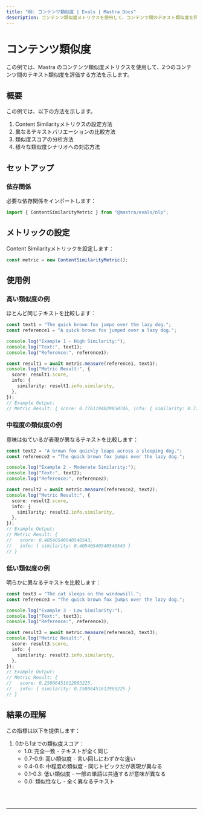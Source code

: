 ```yaml
---
title: "例: コンテンツ類似度 | Evals | Mastra Docs"
description: コンテンツ類似度メトリクスを使用して、コンテンツ間のテキスト類似度を評価する例。
---
```



# コンテンツ類似度

この例では、Mastra のコンテンツ類似度メトリクスを使用して、2つのコンテンツ間のテキスト類似度を評価する方法を示します。

## 概要

この例では、以下の方法を示します。

1. Content Similarityメトリクスの設定方法
2. 異なるテキストバリエーションの比較方法
3. 類似度スコアの分析方法
4. 様々な類似度シナリオへの対応方法

## セットアップ

### 依存関係

必要な依存関係をインポートします：

```typescript copy showLineNumbers filename="src/index.ts"
import { ContentSimilarityMetric } from "@mastra/evals/nlp";
```

## メトリックの設定

Content Similarityメトリックを設定します：

```typescript copy showLineNumbers{4} filename="src/index.ts"
const metric = new ContentSimilarityMetric();
```

## 使用例

### 高い類似度の例

ほとんど同じテキストを比較します：

```typescript copy showLineNumbers{7} filename="src/index.ts"
const text1 = "The quick brown fox jumps over the lazy dog.";
const reference1 = "A quick brown fox jumped over a lazy dog.";

console.log("Example 1 - High Similarity:");
console.log("Text:", text1);
console.log("Reference:", reference1);

const result1 = await metric.measure(reference1, text1);
console.log("Metric Result:", {
  score: result1.score,
  info: {
    similarity: result1.info.similarity,
  },
});
// Example Output:
// Metric Result: { score: 0.7761194029850746, info: { similarity: 0.7761194029850746 } }
```

### 中程度の類似度の例

意味は似ているが表現が異なるテキストを比較します：

```typescript copy showLineNumbers{23} filename="src/index.ts"
const text2 = "A brown fox quickly leaps across a sleeping dog.";
const reference2 = "The quick brown fox jumps over the lazy dog.";

console.log("Example 2 - Moderate Similarity:");
console.log("Text:", text2);
console.log("Reference:", reference2);

const result2 = await metric.measure(reference2, text2);
console.log("Metric Result:", {
  score: result2.score,
  info: {
    similarity: result2.info.similarity,
  },
});
// Example Output:
// Metric Result: {
//   score: 0.40540540540540543,
//   info: { similarity: 0.40540540540540543 }
// }
```

### 低い類似度の例

明らかに異なるテキストを比較します：

```typescript copy showLineNumbers{39} filename="src/index.ts"
const text3 = "The cat sleeps on the windowsill.";
const reference3 = "The quick brown fox jumps over the lazy dog.";

console.log("Example 3 - Low Similarity:");
console.log("Text:", text3);
console.log("Reference:", reference3);

const result3 = await metric.measure(reference3, text3);
console.log("Metric Result:", {
  score: result3.score,
  info: {
    similarity: result3.info.similarity,
  },
});
// Example Output:
// Metric Result: {
//   score: 0.25806451612903225,
//   info: { similarity: 0.25806451612903225 }
// }
```

## 結果の理解

この指標は以下を提供します：

1. 0から1までの類似度スコア：
   - 1.0: 完全一致 - テキストが全く同じ
   - 0.7-0.9: 高い類似度 - 言い回しにわずかな違い
   - 0.4-0.6: 中程度の類似度 - 同じトピックだが表現が異なる
   - 0.1-0.3: 低い類似度 - 一部の単語は共通するが意味が異なる
   - 0.0: 類似性なし - 全く異なるテキスト

<br />
<br />
<hr className="dark:border-[#404040] border-gray-300" />
<br />
<br />
<GithubLink
  link={
    "https://github.com/mastra-ai/mastra/blob/main/examples/basics/evals/content-similarity"
  }
/>
